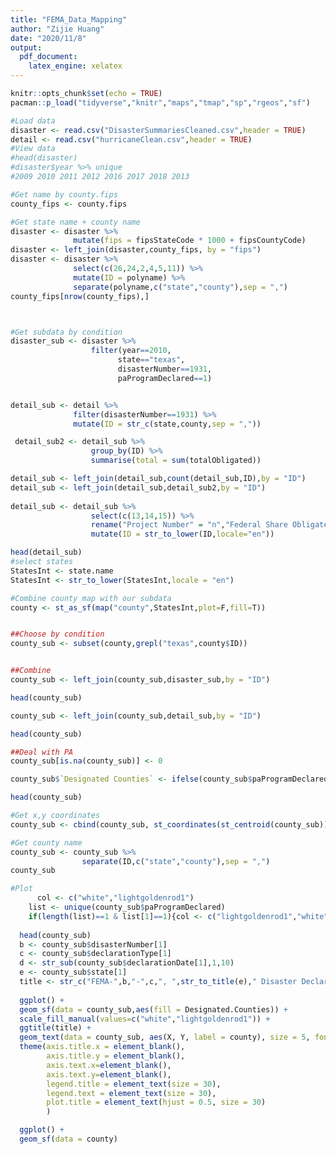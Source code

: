 ```yaml
---
title: "FEMA_Data_Mapping"
author: "Zijie Huang"
date: "2020/11/8"
output: 
  pdf_document: 
    latex_engine: xelatex
---
```


```r
knitr::opts_chunk$set(echo = TRUE)
pacman::p_load("tidyverse","knitr","maps","tmap","sp","rgeos","sf")
```

```r
#Load data
disaster <- read.csv("DisasterSummariesCleaned.csv",header = TRUE)
detail <- read.csv("hurricaneClean.csv",header = TRUE)
#View data
#head(disaster)
#disaster$year %>% unique
#2009 2010 2011 2012 2016 2017 2018 2013
```

```r
#Get name by county.fips
county_fips <- county.fips

#Get state name + county name
disaster <- disaster %>%
              mutate(fips = fipsStateCode * 1000 + fipsCountyCode)
disaster <- left_join(disaster,county_fips, by = "fips")
disaster <- disaster %>% 
              select(c(26,24,2,4,5,11)) %>%
              mutate(ID = polyname) %>%
              separate(polyname,c("state","county"),sep = ",")
county_fips[nrow(county_fips),]



#Get subdata by condition
disaster_sub <- disaster %>% 
                  filter(year==2010,
                        state=="texas",
                        disasterNumber==1931,
                        paProgramDeclared==1)


detail_sub <- detail %>%
              filter(disasterNumber==1931) %>%
              mutate(ID = str_c(state,county,sep = ","))

 detail_sub2 <- detail_sub %>%
                  group_by(ID) %>%
                  summarise(total = sum(totalObligated))

detail_sub <- left_join(detail_sub,count(detail_sub,ID),by = "ID")
detail_sub <- left_join(detail_sub,detail_sub2,by = "ID")
              
detail_sub <- detail_sub %>% 
                  select(c(13,14,15)) %>%
                  rename("Project Number" = "n","Federal Share Obligated" = "total") %>%
                  mutate(ID = str_to_lower(ID,locale="en"))

head(detail_sub)
#select states 
StatesInt <- state.name
StatesInt <- str_to_lower(StatesInt,locale = "en")

#Combine county map with our subdata
county <- st_as_sf(map("county",StatesInt,plot=F,fill=T))


##Choose by condition
county_sub <- subset(county,grepl("texas",county$ID))


##Combine
county_sub <- left_join(county_sub,disaster_sub,by = "ID")

head(county_sub)

county_sub <- left_join(county_sub,detail_sub,by = "ID")

head(county_sub)

##Deal with PA
county_sub[is.na(county_sub)] <- 0

county_sub$`Designated Counties` <- ifelse(county_sub$paProgramDeclared==1,"Public Assistance","No Designation")

head(county_sub)

#Get x,y coordinates
county_sub <- cbind(county_sub, st_coordinates(st_centroid(county_sub)))

#Get county name
county_sub <- county_sub %>%
                separate(ID,c("state","county"),sep = ",")
county_sub

```

```r
#Plot
      col <- c("white","lightgoldenrod1")
    list <- unique(county_sub$paProgramDeclared)
    if(length(list)==1 & list[1]==1){col <- c("lightgoldenrod1","white")}
  
  head(county_sub)
  b <- county_sub$disasterNumber[1]
  c <- county_sub$declarationType[1]
  d <- str_sub(county_sub$declarationDate[1],1,10)
  e <- county_sub$state[1]
  title <- str_c("FEMA-",b,"-",c,", ",str_to_title(e)," Disaster Declaration as of ",d,sep = "")
  
  ggplot() +
  geom_sf(data = county_sub,aes(fill = Designated.Counties)) +
  scale_fill_manual(values=c("white","lightgoldenrod1")) +
  ggtitle(title) +
  geom_text(data = county_sub, aes(X, Y, label = county), size = 5, fontface = "bold") +
  theme(axis.title.x = element_blank(),
        axis.title.y = element_blank(),
        axis.text.x=element_blank(),
        axis.text.y=element_blank(),
        legend.title = element_text(size = 30),
        legend.text = element_text(size = 30),
        plot.title = element_text(hjust = 0.5, size = 30)
        )
```

```r
  ggplot() +
  geom_sf(data = county)
```
